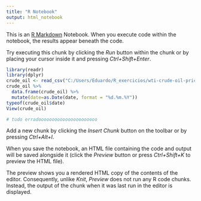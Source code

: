```yaml
---
title: "R Notebook"
output: html_notebook
---
```


This is an [R Markdown](http://rmarkdown.rstudio.com) Notebook. When you execute code within the notebook, the results appear beneath the code. 

Try executing this chunk by clicking the *Run* button within the chunk or by placing your cursor inside it and pressing *Ctrl+Shift+Enter*. 

```r
library(readr)
library(dplyr)
crude_oil <- read_csv("C:/Users/Eduardo/R_exercicios/wti-crude-oil-prices-10-year-daily-chart.csv")
crude_oil %>%
  data.frame(crude_oil) %>% 
  mutate(date=as.Date(date, format = "%d.%m.%Y"))
typeof(crude_oil$date)
View(crude_oil)

# tudo erradoooooooooooooooooooooo


```

Add a new chunk by clicking the *Insert Chunk* button on the toolbar or by pressing *Ctrl+Alt+I*.

When you save the notebook, an HTML file containing the code and output will be saved alongside it (click the *Preview* button or press *Ctrl+Shift+K* to preview the HTML file).

The preview shows you a rendered HTML copy of the contents of the editor. Consequently, unlike *Knit*, *Preview* does not run any R code chunks. Instead, the output of the chunk when it was last run in the editor is displayed.
